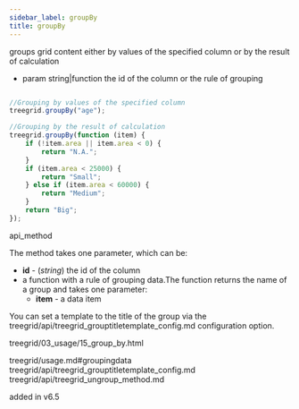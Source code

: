 ```yaml
---
sidebar_label: groupBy
title: groupBy
---
```



          


<Short>
 groups grid content either by values of the specified column or by the result of calculation



</Short>



- param    string|function   the id of the column or the rule of grouping     



~~~js

//Grouping by values of the specified column
treegrid.groupBy("age");

//Grouping by the result of calculation
treegrid.groupBy(function (item) {
	if (!item.area || item.area < 0) {
		return "N.A.";
	}
	if (item.area < 25000) {
		return "Small";
	} else if (item.area < 60000) {
		return "Medium";
	}
	return "Big";
});


~~~
 api_method

<Descr>


The method takes one parameter, which can be:

- <strong>id</strong> - (*string*) the id of the column 
- a function with a rule of grouping data.The function returns the name of a group and takes one parameter:
    - <strong>item</strong> - a data item


You can set a template to the title of the group via the treegrid/api/treegrid_grouptitletemplate_config.md configuration option.



</Descr>


 treegrid/03_usage/15_group_by.html

 treegrid/usage.md#groupingdata
 treegrid/api/treegrid_grouptitletemplate_config.md
treegrid/api/treegrid_ungroup_method.md



added in v6.5

